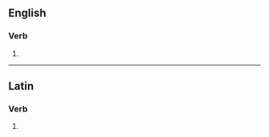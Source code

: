 ==English==

===Verb===
{{head|en|verb form}}

# {{en-third-person singular of|anathematize}}

----

==Latin==

===Verb===
{{la-verb-form|anathematīzēs}}

# {{inflection of|anathematīzō||2|s|pres|actv|subj|lang=la}}
